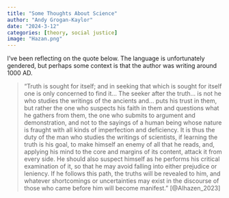 ```yaml
---
title: "Some Thoughts About Science"
author: "Andy Grogan-Kaylor"
date: "2024-3-12"
categories: [theory, social justice]
image: "Hazan.png"
---
```


I've been reflecting on the quote below. The language is unfortunately gendered, but perhaps some context is that the author was writing around 1000 AD.

> "Truth is sought for itself; and in seeking that which is sought for itself one is only concerned to find it... The seeker after the truth... is not he who studies the writings of the ancients and... puts his trust in them, but rather the one who suspects his faith in them and questions what he gathers from them, the one who submits to argument and demonstration, and not to the sayings of a human being whose nature is fraught with all kinds of imperfection and deficiency. It is thus the duty of the man who studies the writings of scientists, if learning the truth is his goal, to make himself an enemy of all that he reads, and, applying his mind to the core and margins of its content, attack it from every side. He should also suspect himself as he performs his critical examination of it, so that he may avoid falling into either prejudice or leniency. If he follows this path, the truths will be revealed to him, and whatever shortcomings or uncertainties may exist in the discourse of those who came before him will become manifest." [@Alhazen_2023]


